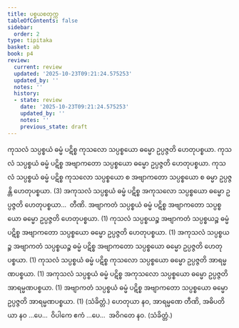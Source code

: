 ```yaml
---
title: ပစ္စယစတုက္က
tableOfContents: false
sidebar:
  order: 2
type: tipitaka
basket: ab
book: p4
review:
  current: review
  updated: '2025-10-23T09:21:24.575253'
  updated_by: ''
  notes: ''
  history:
  - state: review
    date: '2025-10-23T09:21:24.575253'
    updated_by: ''
    notes: ''
    previous_state: draft
---
```



<ReviewStatus review={frontmatter.review} showDetails={true} />

<HypothesisAnnotation frontmatter={frontmatter} />

<DynamicBreadcrumb />

<Division number="1" book="p4" e="ch" v="39" p="578">

<Paragraph number="1091" book="p4">
ကုသလံ သပ္ပစ္စယံ ဓမ္မံ ပဋိစ္စ ကုသလော သပ္ပစ္စယော ဓမ္မော ဥပ္ပဇ္ဇတိ ဟေတုပစ္စယာ. ကုသလံ သပ္ပစ္စယံ ဓမ္မံ ပဋိစ္စ အဗျာကတော သပ္ပစ္စယော ဓမ္မော ဥပ္ပဇ္ဇတိ ဟေတုပစ္စယာ. ကုသလံ သပ္ပစ္စယံ ဓမ္မံ ပဋိစ္စ ကုသလော သပ္ပစ္စယော စ အဗျာကတော သပ္ပစ္စယော စ ဓမ္မာ ဥပ္ပဇ္ဇန္တိ ဟေတုပစ္စယာ. (3)
</Paragraph>

<Paragraph number="1092" book="p4">
အကုသလံ သပ္ပစ္စယံ ဓမ္မံ ပဋိစ္စ အကုသလော သပ္ပစ္စယော ဓမ္မော ဥပ္ပဇ္ဇတိ ဟေတုပစ္စယာ…  တီဏိ.
</Paragraph>

<Paragraph number="1093" book="p4">
အဗျာကတံ သပ္ပစ္စယံ ဓမ္မံ ပဋိစ္စ အဗျာကတော သပ္ပစ္စယော ဓမ္မော ဥပ္ပဇ္ဇတိ ဟေတုပစ္စယာ. (1)
</Paragraph>

<Paragraph number="1094" book="p4">
ကုသလံ သပ္ပစ္စယဉ္စ အဗျာကတံ သပ္ပစ္စယဉ္စ ဓမ္မံ ပဋိစ္စ အဗျာကတော သပ္ပစ္စယော ဓမ္မော ဥပ္ပဇ္ဇတိ ဟေတုပစ္စယာ. (1)
</Paragraph>

<Paragraph number="1095" book="p4">
အကုသလံ သပ္ပစ္စယဉ္စ အဗျာကတံ သပ္ပစ္စယဉ္စ ဓမ္မံ ပဋိစ္စ အဗျာကတော သပ္ပစ္စယော ဓမ္မော ဥပ္ပဇ္ဇတိ ဟေတုပစ္စယာ. (1)
</Paragraph>

</Division>
<Division number="2" book="p4" e="ch" v="39" p="578">

<Paragraph number="1096" book="p4">
ကုသလံ သပ္ပစ္စယံ ဓမ္မံ ပဋိစ္စ ကုသလော သပ္ပစ္စယော ဓမ္မော ဥပ္ပဇ္ဇတိ အာရမ္မဏပစ္စယာ. (1)
</Paragraph>

<Paragraph number="1097" book="p4">
အကုသလံ သပ္ပစ္စယံ ဓမ္မံ ပဋိစ္စ အကုသလော သပ္ပစ္စယော ဓမ္မော ဥပ္ပဇ္ဇတိ အာရမ္မဏပစ္စယာ. (1)
</Paragraph>

<Paragraph number="1098" book="p4">
အဗျာကတံ သပ္ပစ္စယံ ဓမ္မံ ပဋိစ္စ အဗျာကတော သပ္ပစ္စယော ဓမ္မော ဥပ္ပဇ္ဇတိ အာရမ္မဏပစ္စယာ. (1) (သံခိတ္တံ.)
</Paragraph>

</Division>
<Division number="3" book="p4" e="ch" v="39" p="578">

<Paragraph number="1099" book="p4">
ဟေတုယာ နဝ, အာရမ္မဏေ တီဏိ, အဓိပတိယာ နဝ …ပေ…  ဝိပါကေ ဧကံ …ပေ…  အဝိဂတေ နဝ. (သံခိတ္တံ.)
</Paragraph>
</Division>
